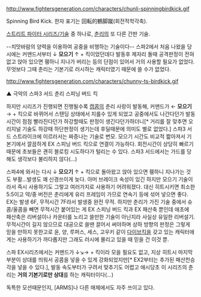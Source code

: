 http://www.fightersgeneration.com/characters/chunli-spinningbirdkick.gif

Spinning Bird Kick. 한자 표기는 回転的鶴脚蹴(회전적학각축).

[[스트리트 파이터 시리즈/기술]] 중 하나로, [[춘리]]의 또 다른 간판 기술.

--치맛바람의 양력을 이용하여 공중을 비행하는 기술이다--
스파2에서 처음 나왔을 당시에는 커맨드서부터 ↓ '''모으기''' ↑ + 킥이었던데다 발동후 제자리 돌때 공격판정이 전혀 없고 앉아 있으면 휑하니 지나가 버리는 등의 단점이 있어서 거의 사용할 필요가 없었다. 무엇보다 그때 춘리는 기본기로 러시하는 캐릭터였기 때문에 쓸 수가 없었다.

http://www.fightersgeneration.com/characters/chunny-ts-birdkick.gif

▲ 극악의 스파3 서드 춘리 스피닝 버드 킥

하지만 시리즈가 진행되면 진행될수록 [[캡콤]]의 춘리 사랑이 발동해, 커맨드가 ← '''모으기''' → + 킥으로 바뀌어서 스탠딩 상태에서 지를수 있게 되었고 공중에서도 나간다던가 발동 시간이 점점 빨라진다던가 하강할때도 판정이 생긴다던가하더니[* 거리를 잘 맞추면 오리지널 기술도 하강때 하단판정이 생기는데 후딜때문에 의미도 별로 없었다.] 스파3 서드 스트라이크에 이르러서는 짜증나는 기술로 변모. 모으기 시간도 비교적 짧아져서 기본기에서 깔끔하게 EX 스피닝 버드 킥으로 연결이 가능하다. 회전시간이 상당히 빠르기 때문에 초보들은 괜히 블로킹 시도하다가 털리는 수 있다. 스파3 서드에서는 가드를 당해도 생각보다 불리하지 않다(...)

스파4에 와서는 다시  ↓ '''모으기''' ↑ + 킥으로 돌아왔고 앉아 있으면 휑하니 지나가는 것도 부활...발생도 꽤 신경쓰이게 늦다. 아머 브레이크 속성이 있긴 하지만 모으기 기술이라서 즉시 사용하기도 그렇고 여러가지로 사용하기 어려워졌다. 대신 히트시키면 최소한 5:5이고 약/중 버전은 춘리에게 유리 프레임이 가므로 연속기 등에 섞어 넣으면 좋다. EX는 발생 6F, 무적시간 7F라서 발생중 완전 무적. 하지만 춘리가 가진 기술 중에서 슈콤/울콤을 빼면 무적시간 붙어있는 게 EX 스피닝 버드 킥과 EX 패산축 뿐인데 애초에 패산축은 리버설이나 카운터를 노리고 쓸만한 기술이 아닌지라 사실상 유일한 리버설기. 무적시간이 길지 않으므로 대공으로 쓸땐 끌어서 써야하며 상하 방향의 판정은 그렇게 믿을 만하지 못한고로 윤, 양, 루퍼스, 세스, 고우키 같이 [[다이브킥]]을 갖고 있는 캐릭터에게는 사용하기가 까다롭지만 그래도 러시에 몰리고 있을 때 믿을 건 이것 뿐.

스파 EX시리즈에서는 커맨드가 ↓↘→ + 킥이라 모을 필요도 없고, 지상 히트시 마지막 부분이 상대를 띄워서 공콤을 넣을 수 있게 강화되었지만[* EX2부터는 추가된 패산천승각을 넣을 수 있다.], 발동 속도부터가 구려서 맞추기도 어렵고 애시당초 이 시리즈의 춘리는 '''거의 기본기로만 상대'''를 하는 캐릭터이다(...)

독특한 모션때문인지, [ARMS]나 다른 매체에서도 자주 쓰이고 있다.
